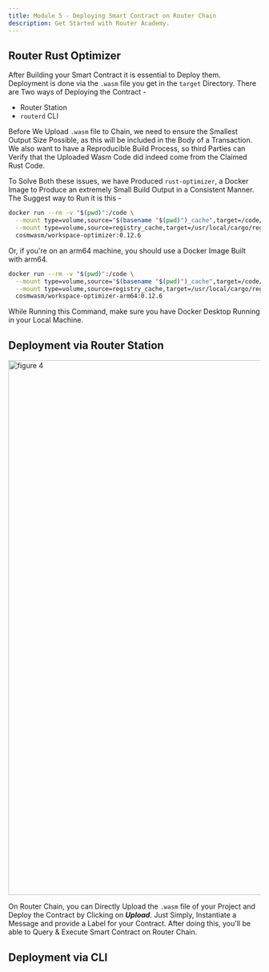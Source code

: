 ```yaml
---
title: Module 5 - Deploying Smart Contract on Router Chain
description: Get Started with Router Academy.
---
```



## Router Rust Optimizer

After Building your Smart Contract it is essential to Deploy them. Deployment is done via the `.wasm` file you get in the `target` Directory. There are Two ways of Deploying the Contract - 

- Router Station
- `routerd` CLI

Before We Upload `.wasm` file to Chain, we need to ensure the Smallest Output Size Possible, as this will be included in the Body of a Transaction. We also want to have a Reproducible Build Process, so third Parties can Verify that the Uploaded Wasm Code did indeed come from the Claimed Rust Code.

To Solve Both these issues, we have Produced `rust-optimizer`, a Docker Image to Produce an extremely Small Build Output in a Consistent Manner. The Suggest way to Run it is this -

```bash
docker run --rm -v "$(pwd)":/code \
  --mount type=volume,source="$(basename "$(pwd)")_cache",target=/code/target \
  --mount type=volume,source=registry_cache,target=/usr/local/cargo/registry \
  cosmwasm/workspace-optimizer:0.12.6
```

Or, if you're on an arm64 machine, you should use a Docker Image Built with arm64.

```bash
docker run --rm -v "$(pwd)":/code \
  --mount type=volume,source="$(basename "$(pwd)")_cache",target=/code/target \
  --mount type=volume,source=registry_cache,target=/usr/local/cargo/registry \
  cosmwasm/workspace-optimizer-arm64:0.12.6
```

<Aside type="danger">
While Running this Command, make sure you have Docker Desktop Running in your Local Machine.
</Aside>

## Deployment via Router Station

<img width="1067" alt="figure 4" src="https://res.cloudinary.com/dguv1yapd/image/upload/v1726600561/router-academy-courses/yoadmjs6eih2bt4uckaz.png" />

On Router Chain, you can Directly Upload the `.wasm` file of your Project and Deploy the Contract by Clicking on ***Upload***. Just Simply, Instantiate a Message and provide a Label for your Contract.
After doing this, you'll be able to Query & Execute Smart Contract on Router Chain.

## Deployment via CLI